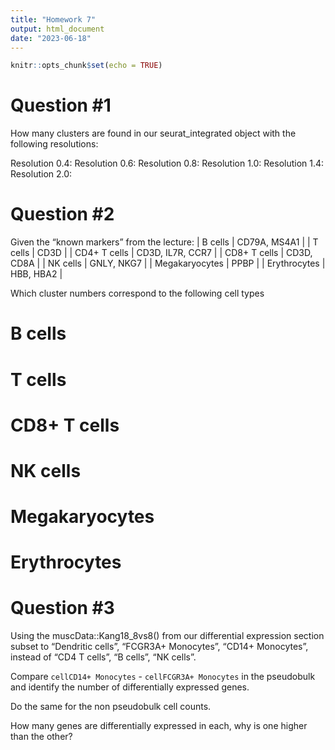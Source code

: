 ```yaml
---
title: "Homework 7"
output: html_document
date: "2023-06-18"
---
```


```r
knitr::opts_chunk$set(echo = TRUE)
```

Question #1
============

How many clusters are found in our seurat_integrated object with the following resolutions:

Resolution 0.4:
Resolution 0.6:
Resolution 0.8:
Resolution 1.0:
Resolution 1.4:
Resolution 2.0:


Question #2
============
Given the "known markers" from the lecture:
|            B cells           |         CD79A, MS4A1         |
|            T cells           |             CD3D             |
|         CD4+ T cells         |       CD3D, IL7R, CCR7       |
|         CD8+ T cells         |          CD3D, CD8A          |
|           NK cells           |          GNLY, NKG7          |
|        Megakaryocytes        |             PPBP             |
|         Erythrocytes         |           HBB, HBA2          |

Which cluster numbers correspond to the following cell types

# B cells	
# T cells	
# CD8+ T cells
# NK cells
# Megakaryocytes
# Erythrocytes


Question #3
============

Using the muscData::Kang18_8vs8() from our differential expression section
subset to "Dendritic cells", "FCGR3A+ Monocytes", "CD14+ Monocytes", instead of
"CD4 T cells", "B cells", "NK cells".

Compare `cellCD14+ Monocytes` - `cellFCGR3A+ Monocytes` in the pseudobulk and identify
the number of differentially expressed genes.

Do the same for the non pseudobulk cell counts.

How many genes are differentially expressed in each, why is one higher than the other?